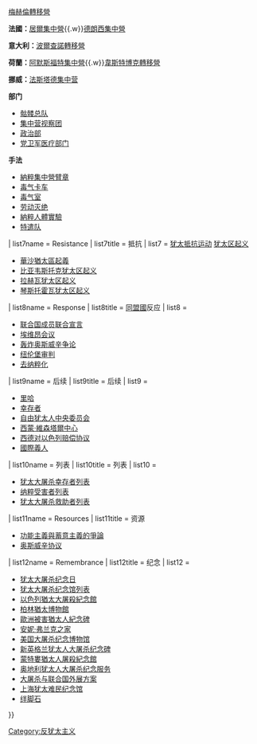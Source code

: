 {{Sidebar with collapsible lists
| name         = 纳粹大屠杀
| style        = width: 18em;
| pretitle     = 系列条目
| title        = [[納粹大屠殺]]
|image          = [[File:Bundesarchiv Bild 183-N0827-318, KZ Auschwitz, Ankunft ungarischer Juden.jpg|180px|Judeus na rampa de seleção em Auschwitz, em maio de 1944|link=]]
|imagestyle     = margin-bottom:2em
|caption        = 
|captionstyle   = padding-top:0.6em;
|listtitlestyle = border-top:0px solid #aaa; border-bottom:0px solid #aaa; padding-left:0.3em; background:#ccc; font-size:110%; text-align:left

|list1name = 罪责
|list1titlestyle = border-top:none;
|list1title = 罪责
|list1 = 
'''{{larger|[[納粹德國]]}}'''
;人物
<div class="hlist">
* [[犹太人大屠杀主要参与者列表|主要参与者]]
* [[阿道夫·希特勒]]
* [[海因里希·希姆莱]]
* [[萊因哈德·海德里希]]
* [[阿道夫·艾希曼]]
* [[奥迪洛·格洛博奇尼克]]
* [[特奥多尔·艾克]]
* [[理查·古魯克]]
* [[約瑟夫·門格勒]]
* [[恩斯特·卡爾滕布倫納]]
* [[鲁道夫·赫斯]]
* [[克里斯汀·沃茨]]
* [[約瑟夫·戈培爾]]
</div>

;组织
<div class="hlist">
* [[纳粹党]]
* [[盖世太保]]
* [[党卫队]]
* [[冲锋队 (纳粹党)|冲锋队]]
* [[别动队|党卫队特别行动队]]
* [[德国战争罪行|国防军战争罪行]]
</div>

| list2name = 早期
| list2title = 早期政策
| list2 =<div class="hlist">
* [[纳粹德国种族政策]]
* [[纳粹优生学]]
* [[种族优生]]
* [[纽伦堡法案]]
* [[哈瓦拉计划]]
* [[马达加斯加计划]]
* [[T-4行动]]
</div>


| list3name = 受害者
| list3title = [[納粹大屠殺的受害者|受害者]]
| list3 =<div class="hlist">
* [[欧洲犹太人]]
* [[德国犹太人]]
* [[納粹大屠殺中的兒童|兒童]]
* [[吞灭|吉普赛人]]
* [[纳粹对波兰人的罪行|波兰人]]
* [[纳粹对苏联战俘的罪行|苏联战俘]]
* [[東斯拉夫民族|东斯拉夫人]]
* [[纳粹德国对同性恋的迫害及屠杀|同性恋]]
* [[T-4行动|残疾人]]
* [[纳粹德国对共济会的迫害|共济会]]
* [[耶和华见证人的被迫害史|耶和华见证人]]
</div>

| list4name = Ghettos
| list4title = [[猶太區]]
| list4 = <div class="hlist">
* [[比亚韦斯托克犹太区]]
* [[布达佩斯犹太区]]
* [[考那斯犹太区]]
* [[克拉科夫犹太区]]
* [[罗兹犹太区]]
* [[卢布林犹太区]]
* [[利沃夫犹太区]]
* [[明斯克犹太区]]
* [[里加犹太区]]
* [[华沙犹太区]]
* [[维尔纽斯犹太区]]
* [[上海隔都]]
* [[纳粹时期犹太区列表]]
</div>

| list5name =暴行
| list5title = 暴行
| list5 ='''[[反猶騷亂]]'''
<div class="hlist">
* [[水晶之夜]]
* [[布加勒斯特大屠杀]]
* [[多罗霍伊大屠杀]]
* [[雅西大屠杀]]
* [[耶德瓦布内大屠杀]]
* [[考那斯大屠杀]]
* [[利沃夫大屠杀]]
* [[蒂科钦大屠杀]]
* {{link-en|冬賽館事件|Vel' d'Hiv Roundup|冬赛馆惨案}}
* [[翁索什大屠杀]]
</div>

;[[別動隊]]
<div class="hlist">
* [[娘子谷大屠杀]]
* [[比得哥什大屠杀]]
* [[琴斯托霍瓦大屠杀]]
* [[卡缅涅茨-波多利斯基大屠杀]]
* [[第九堡垒]]
* [[1941年敖德薩大屠殺]]
* [[皮亚什尼察大屠杀]]
* [[波纳利大屠杀]]
* [[伦布拉大屠杀]]
* [[丰收节行动]]
</div>

;“[[最终解决方案]]”
<div class="hlist">
* [[萬湖會議]]
* [[莱茵哈德行动]]
* [[大屠杀列车]]
* [[滅絕營]]
</div>

;[[第二次世界大戰歐洲戰場的結束]]
<div class="hlist">
* [[沃拉大屠杀]]
* [[死亡行军]]
</div>

| list6name = Camps
| list6title = 集中营
| list6 =
'''[[滅絕營]]'''
<div class="hlist">
* [[奥斯威辛集中营]]
* [[贝乌热茨灭绝营]]
* [[海乌姆诺灭绝营]]
* [[亚塞诺瓦茨集中营]]
* [[迈丹尼克集中营]]
* [[玛丽·特罗斯特内兹灭绝营]]
* [[索比布尔集中营]]
* [[特雷布林卡灭绝营]]
</div>

'''[[納粹集中營]]'''
<div class="hlist">
* [[伯根-贝尔森集中营]]
* [[波格達諾夫卡集中營]]
* [[布痕瓦尔德集中营]]
* [[比得哥什 (納粹集中營)|比得哥什集中营]]
* [[达豪集中营]]
* [[戈納爾斯集中營]]
* [[戈爾斯-羅薩集中營]]
* [[克拉科夫-普拉佐集中营]]
* [[海爾托亨博斯集中營]]
* [[亚诺夫斯卡集中营]]
* [[凯撒瓦尔德集中营]]
* [[茅特豪森－古森集中營]]
* [[诺因加默集中营]]
* [[拉布集中营]]
* [[拉文斯布吕克集中营]]
* [[萨克森豪森集中营]]
* [[博览会集中营]]<!-- Sajmištey一词在塞尔维亚语中意为“博览会场”-->
* [[萨拉斯皮尔斯集中营]]
* [[施图特霍夫集中营]]
* [[特莱西恩施塔特集中营]]
* [[乌克马克集中营]]
* [[华沙集中营]]
</div>

'''轉移營'''
<div class="hlist">
'''比利時：'''[[布倫東克堡壘]]{{.w}}[[梅赫倫轉移營]]
</div>
<div class="hlist">
'''法國：'''[[居爾集中營]]{{.w}}[[德朗西集中營]]
</div>
<div class="hlist">
'''意大利：'''[[波爾查諾轉移營]]
</div>
<div class="hlist">
'''荷蘭：'''[[阿默斯福特集中營]]{{.w}}[[韋斯特博克轉移營]]
</div>
<div class="hlist">
'''挪威：'''[[法斯塔德集中营]]
</div>

'''部门'''
<div class="hlist">
* [[骷髅总队]]
* [[集中营视察团]]
* [[政治部 (纳粹德国)|政治部]]
* [[党卫军医疗部门]]
</div>

'''手法'''
<div class="hlist">
* [[納粹集中營臂章]]
* [[毒气卡车]]
* [[毒气室]]
* [[劳动灭绝]]
* [[納粹人體實驗]]
* [[特遣队]]
</div>

| list7name = Resistance
| list7title = 抵抗
| list7 =
[[纳粹统治下的犹太抵抗运动|犹太抵抗运动]]
[[隔都起义|犹太区起义]]
<div class="hlist">
* [[華沙猶太區起義]]
* [[比亚韦斯托克犹太区起义]]
* [[拉赫瓦犹太区起义]]
* [[琴斯托霍瓦犹太区起义]]
</div>
<!---------------------- Response ------------------------->

| list8name = Response
| list8title = [[同盟國 (第二次世界大戰)|同盟國]]反应
| list8 = 
<div class="hlist">
* [[联合国成员联合宣言]]
* [[埃维昂会议]]
* [[轰炸奥斯威辛争论]]
* [[纽伦堡审判]]
* [[去纳粹化]]
</div>

<!--------------------- Aftermath ------------------------->

| list9name = 后续
| list9title = 后续
| list9 =
<div class="hlist">
* [[里哈]]
* [[幸存者]]
* [[自由犹太人中央委员会]]
* [[西蒙·維森塔爾中心]]
* [[西德对以色列赔偿协议]]
* [[國際義人]]
</div>

<!----------------------- Lists --------------------------->

| list10name = 列表
| list10title =  列表
| list10 =
<div class="hlist">
* [[犹太大屠杀幸存者列表]]
* [[纳粹受害者列表]]
* [[犹太大屠杀救助者列表]]
</div>
<!--------------------- Resources ------------------------->

| list11name = Resources
| list11title = 资源
<div class="hlist">
* [[功能主義與蓄意主義的爭論]]
* [[奥斯威辛协议]]
</div>
<!-------------------- Remembrance ------------------------>

| list12name = Remembrance
| list12title = 纪念
| list12 =
<div class="hlist">
* [[犹太大屠杀纪念日]]
* [[犹太大屠杀纪念馆列表]]
* [[以色列猶太大屠殺紀念館]]
* [[柏林猶太博物館]]
* [[歐洲被害猶太人紀念碑]]
* [[安妮·弗兰克之家]]
* [[美国大屠杀纪念博物馆]]
* [[新英格兰犹太人大屠杀纪念碑]]
* [[蒙特婁猶太人屠殺紀念館]]
* [[奥地利犹太人大屠杀纪念服务]]
* [[大屠杀与联合国外展方案]]
* [[摩西会堂|上海犹太难民纪念馆]]
* [[绊脚石_(艺术项目)|绊脚石]]
</div>
}}<noinclude>
[[Category:反犹太主义]]
</noinclude>
